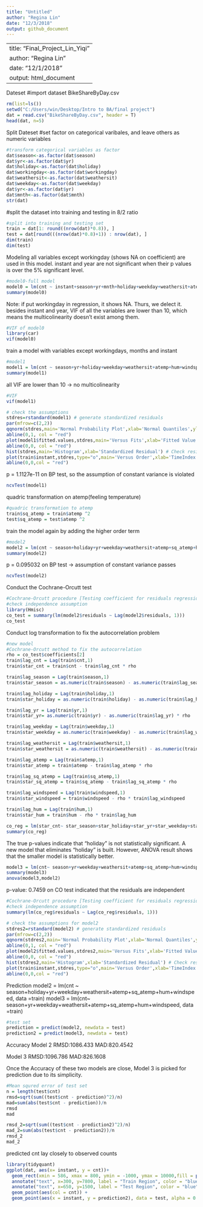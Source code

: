 ```yaml
---
title: "Untitled"
author: "Regina Lin"
date: "12/3/2018"
output: github_document
---
```


---
title: "Final_Project_Lin_Yiqi"
author: "Regina Lin"
date: "12/1/2018"
output: html_document
---

Dateset 
#import dataset BikeShareByDay.csv
```r
rm(list=ls())
setwd("C:/Users/win/Desktop/Intro to BA/final project")
dat = read.csv("BikeShareByDay.csv", header = T)
head(dat, n=5)
```


Split Dateset
#set factor on categorical varibales, and leave others as numeric variables
```r
#transform categorical variables as factor 
dat$season<-as.factor(dat$season)
dat$yr<-as.factor(dat$yr)
dat$holiday<-as.factor(dat$holiday)
dat$workingday<-as.factor(dat$workingday)
dat$weathersit<-as.factor(dat$weathersit)
dat$weekday<-as.factor(dat$weekday)
dat$yr<-as.factor(dat$yr)
dat$mnth<-as.factor(dat$mnth)
str(dat)
```

#split the dataset into training and testing in 8/2 ratio
```r
#split into training and testing set 
train = dat[1: round((nrow(dat)*0.8)), ]
test = dat[round(((nrow(dat)*0.8)+1)) : nrow(dat), ]
dim(train)
dim(test)
```


Modeling 
all variables except workingday (shows NA on coefficient) are used in this model.
instant and year are not significant when their p values is over the 5% significant level. 
```r
#model0-full model 
model0 = lm(cnt ~ instant+season+yr+mnth+holiday+weekday+weathersit+atemp+hum+windspeed, data =train)
summary(model0)
```

Note: if put workingday in regression, it shows NA. Thurs, we delect it. 
besides instant and year, VIF of all the variables are lower than 10, which means the multicolinearity doesn't exist among them.
```r
#VIF of model0
library(car)
vif(model0)
```

train a model with variables except workingdays, months and instant
```r
#model1 
model1 = lm(cnt ~ season+yr+holiday+weekday+weathersit+atemp+hum+windspeed, data =train)
summary(model1)
```
all VIF are lower than 10 -> no multicolinearity 
```r
#VIF
vif(model1)
```


```r
# check the assumptions 
stdres=rstandard(model1) # generate standardized residuals
par(mfrow=c(2,2))
qqnorm(stdres,main='Normal Probability Plot',xlab='Normal Quantiles',ylab='Standardized Residual Quantiles') # Check normality
abline(0,1, col = "red")
plot(model1$fitted.values,stdres,main='Versus Fits',xlab='Fitted Value',ylab='Standardized Residual') # Check 0-mean & constant variance
abline(0,0, col = "red")
hist(stdres,main='Histogram',xlab='Standardized Residual') # Check residual distribution
plot(train$instant,stdres,type="o",main='Versus Order',xlab='TimeIndex',ylab='Standardized Residual') # Check independence
abline(0,0,col = "red")
```
p = 1.1127e-11 on BP test, so the assumption of constant variance is violated
```r
ncvTest(model1)
```
quadric transformation on atemp(feeling temperature)
```r
#quadric transformation to atemp 
train$sq_atemp = train$atemp ^2
test$sq_atemp = test$atemp ^2
```
train the model again by adding the higher order term 
```r
#model2
model2 = lm(cnt ~ season+holiday+yr+weekday+weathersit+atemp+sq_atemp+hum+windspeed, data =train)
summary(model2)
```

p = 0.095032 on BP test -> assumption of constant variance passes
```r
ncvTest(model2)
```
Conduct the Cochrane-Orcutt test
```r
#Cochrane-Orcutt procedure [Testing coefficient for residuals regression]
#check independence assumption 
library(Hmisc)
co_test = summary(lm(model2$residuals ~ Lag(model2$residuals, 1)))
co_test
```
Conduct log transformation to fix the autocorrelation problem
```r
#new model 
#Cochrane-Orcutt method to fix the autocorrelation 
rho = co_test$coefficients[2]
train$lag_cnt = Lag(train$cnt,1)
train$star_cnt = train$cnt - train$lag_cnt * rho

train$lag_season = Lag(train$season,1)
train$star_season = as.numeric(train$season) - as.numeric(train$lag_season) * rho

train$lag_holiday = Lag(train$holiday,1)
train$star_holiday = as.numeric(train$holiday) - as.numeric(train$lag_holiday) * rho

train$lag_yr = Lag(train$yr,1)
train$star_yr= as.numeric(train$yr) - as.numeric(train$lag_yr) * rho

train$lag_weekday = Lag(train$weekday,1)
train$star_weekday = as.numeric(train$weekday) - as.numeric(train$lag_weekday) * rho

train$lag_weathersit = Lag(train$weathersit,1)
train$star_weathersit = as.numeric(train$weathersit) - as.numeric(train$lag_weathersit) * rho

train$lag_atemp = Lag(train$atemp,1)
train$star_atemp = train$atemp - train$lag_atemp * rho

train$lag_sq_atemp = Lag(train$sq_atemp,1)
train$star_sq_atemp = train$sq_atemp - train$lag_sq_atemp * rho

train$lag_windspeed = Lag(train$windspeed,1)
train$star_windspeed = train$windspeed - rho * train$lag_windspeed

train$lag_hum = Lag(train$hum,1)
train$star_hum = train$hum - rho * train$lag_hum
```


```r
co_reg = lm(star_cnt~ star_season+star_holiday+star_yr+star_weekday+star_weathersit+star_atemp+star_sq_atemp+star_hum+star_windspeed, data =train)
summary(co_reg)
```

The true p-values indicate that "holiday" is not statistically significant. A new model that eliminates "holiday" is built. However, ANOVA result shows that the smaller model is statistically better.
```r
model3 = lm(cnt~ season+yr+weekday+weathersit+atemp+sq_atemp+hum+windspeed, data =train)
summary(model3)
anova(model3,model2)
```


p-value: 0.7459 on CO test indicated that the residuals are independent
```r
#Cochrane-Orcutt procedure [Testing coefficient for residuals regression]
#check independence assumption 
summary(lm(co_reg$residuals ~ Lag(co_reg$residuals, 1)))
```



```r
# check the assumptions for model2
stdres2=rstandard(model2) # generate standardized residuals
par(mfrow=c(2,2))
qqnorm(stdres2,main='Normal Probability Plot',xlab='Normal Quantiles',ylab='Standardized Residual Quantiles') # Check normality
abline(0,1, col = "red")
plot(model2$fitted.values,stdres2,main='Versus Fits',xlab='Fitted Value',ylab='Standardized Residual') # Check 0-mean & constant variance
abline(0,0, col = "red")
hist(stdres2,main='Histogram',xlab='Standardized Residual') # Check residual distribution
plot(train$instant,stdres,type="o",main='Versus Order',xlab='TimeIndex',ylab='Standardized Residual') # Check independence
abline(0,0,col = "red")
```



Prediction 
model2 = lm(cnt ~ season+holiday+yr+weekday+weathersit+atemp+sq_atemp+hum+windspeed, data =train)
model3 = lm(cnt~ season+yr+weekday+weathersit+atemp+sq_atemp+hum+windspeed, data =train)

```r
#test set 
prediction = predict(model2, newdata = test)
prediction2 = predict(model3, newdata = test)
```

Accuracy 
Model 2
RMSD:1086.433
MAD:820.4542

Model 3
RMSD:1096.786
MAD:826.1608

Once the Accuracy of these two models are close,  Model 3 is picked for prediction due to its simplicity.
```r
#Mean squred error of test set 
n = length(test$cnt)
rmsd=sqrt(sum((test$cnt - prediction)^2)/n)
mad=sum(abs(test$cnt - prediction))/n
rmsd
mad

rmsd_2=sqrt(sum((test$cnt - prediction2)^2)/n)
mad_2=sum(abs(test$cnt - prediction2))/n
rmsd_2
mad_2
```
predicted cnt lay closely to observed counts
```r
library(tidyquant)
ggplot(dat, aes(x= instant, y = cnt))+
  geom_rect(xmin = 586, xmax = 800, ymin = -1000, ymax = 10000,fill = palette_light()[[4]], alpha = 0.01) +
  annotate("text", x=300, y=7800, label = "Train Region", color = "blue") +
  annotate("text", x=650, y=1500, label = "Test Region", color = "blue") +
  geom_point(aes(col = cnt)) +
  geom_point(aes(x = instant, y = prediction2), data = test, alpha = 0.5, color = palette_light()[[2]])
```
